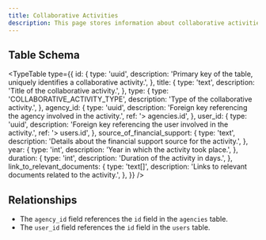 ```yaml
---
title: Collaborative Activities
description: This page stores information about collaborative activities involving users and agencies, including financial support sources and duration.
---
```


## Table Schema

<TypeTable
  type={{
    id: {
      type: 'uuid',
      description: 'Primary key of the table, uniquely identifies a collaborative activity.',
    },
    title: {
      type: 'text',
      description: 'Title of the collaborative activity.',
    },
    type: {
      type: 'COLLABORATIVE_ACTIVITY_TYPE',
      description: 'Type of the collaborative activity.',
    },
    agency_id: {
      type: 'uuid',
      description: 'Foreign key referencing the agency involved in the activity.',
      ref: '> agencies.id',
    },
    user_id: {
      type: 'uuid',
      description: 'Foreign key referencing the user involved in the activity.',
      ref: '> users.id',
    },
    source_of_financial_support: {
      type: 'text',
      description: 'Details about the financial support source for the activity.',
    },
    year: {
      type: 'int',
      description: 'Year in which the activity took place.',
    },
    duration: {
      type: 'int',
      description: 'Duration of the activity in days.',
    },
    link_to_relevant_documents: {
      type: 'text[]',
      description: 'Links to relevant documents related to the activity.',
    },
  }}
/>

## Relationships

- The `agency_id` field references the `id` field in the `agencies` table.
- The `user_id` field references the `id` field in the `users` table.

<Cards>
  <Card title="Go to Agencies Table" href="./agencies" />
  <Card title="Go to Users Table" href="./users" />
</Cards>
